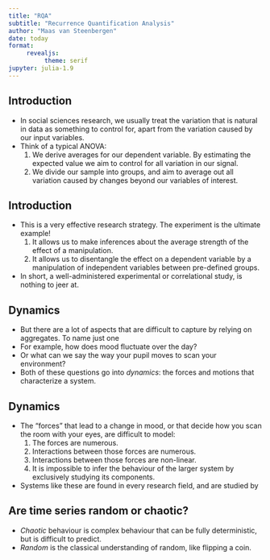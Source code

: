 ```yaml
---
title: "RQA"
subtitle: "Recurrence Quantification Analysis"
author: "Maas van Steenbergen"
date: today
format: 
     revealjs:
          theme: serif
jupyter: julia-1.9
---
```


## Introduction

-    In social sciences research, we usually treat the variation that is natural in data as something to control for, apart from the variation caused by our input variables.
-    Think of a typical ANOVA:
     1.   We derive averages for our dependent variable. By estimating the expected value we aim to control for all variation in our signal. 
     2.   We divide our sample into groups, and aim to average out all variation caused by changes beyond our variables of interest.

## Introduction
-    This is a very effective research strategy. The experiment is the ultimate example! 
     1.   It allows us to make inferences about the average strength of the effect of a manipulation.
     2.   It allows us to disentangle the effect on a dependent variable by a manipulation of independent variables between pre-defined groups.
-    In short, a well-administered experimental or correlational study, is nothing to jeer at.

## Dynamics
-    But there are a lot of aspects that are difficult to capture by relying on aggregates. To name just one 
-    For example, how does mood fluctuate over the day?
-    Or what can we say the way your pupil moves to scan your environment?
-    Both of these questions go into *dynamics*: the forces and motions that characterize a system. 

## Dynamics
-    The "forces" that lead to a change in mood, or that decide how you scan the room with your eyes, are  difficult to model:
     1.   The forces are numerous.
     2.   Interactions between those forces are numerous.
     3.   Interactions between those forces are non-linear.
     4.   It is impossible to infer the behaviour of the larger system by exclusively studying its components.
-    Systems like these are found in every research field, and are studied by 

## Are time series random or chaotic?

-   *Chaotic* behaviour is complex behaviour that can be fully deterministic, but is difficult to predict.
-   *Random* is the classical understanding of random, like flipping a coin.